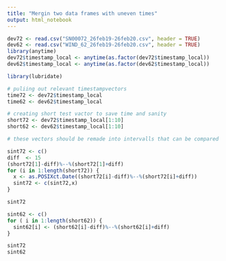 ---
title: "Mergin two data frames with uneven times"
output: html_notebook
---


```{r}
dev72 <- read.csv("SN00072_26feb19-26feb20.csv", header = TRUE)
dev62 <- read.csv("WIND_62_26feb19-26feb20.csv", header = TRUE)
library(anytime)
dev72$timestamp_local <- anytime(as.factor(dev72$timestamp_local))
dev62$timestamp_local <- anytime(as.factor(dev62$timestamp_local))
```



```{r}

library(lubridate)

# puliing out relevant timestampvectors
time72 <- dev72$timestamp_local
time62 <- dev62$timestamp_local

# creating short test vactor to save time and sanity
short72 <- dev72$timestamp_local[1:10] 
short62 <- dev62$timestamp_local[1:10]

# these vectors should be remade into intervalls that can be compared 

sint72 <- c()
diff  <- 15
(short72[1]-diff)%--%(short72[1]+diff)
for (i in 1:length(short72)) {
  x <- as.POSIXct.Date((short72[i]-diff)%--%(short72[i]+diff))
  sint72 <- c(sint72,x)
}

sint72

sint62 <- c()
for ( i in 1:length(short62)) {
  sint62[i] <- (short62[i]-diff)%--%(short62[i]+diff)
}

sint72
sint62




```


